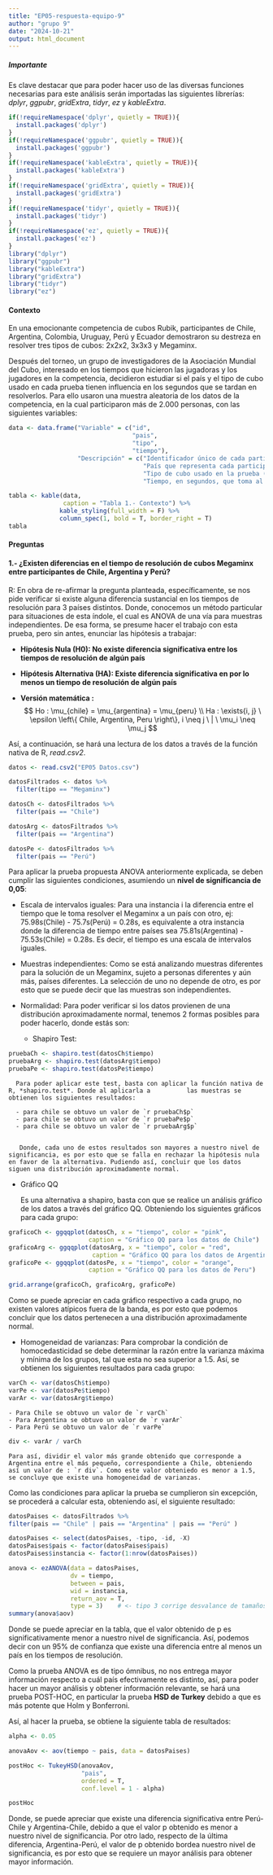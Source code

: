 ```yaml
---
title: "EP05-respuesta-equipo-9"
author: "grupo 9"
date: "2024-10-21"
output: html_document
---
```


##### *Importante*

Es clave destacar que para poder hacer uso de las diversas funciones necesarias para este análisis serán importadas las siguientes librerías: *dplyr*, *ggpubr*, *gridExtra*, *tidyr*, *ez* y *kableExtra*.

```r
if(!requireNamespace('dplyr', quietly = TRUE)){
  install.packages('dplyr')
}
if(!requireNamespace('ggpubr', quietly = TRUE)){
  install.packages('ggpubr')
}
if(!requireNamespace('kableExtra', quietly = TRUE)){
  install.packages('kableExtra')
}
if(!requireNamespace('gridExtra', quietly = TRUE)){
  install.packages('gridExtra')
}
if(!requireNamespace('tidyr', quietly = TRUE)){
  install.packages('tidyr')
}
if(!requireNamespace('ez', quietly = TRUE)){
  install.packages('ez')
}
library("dplyr")
library("ggpubr")
library("kableExtra")
library("gridExtra")
library("tidyr")
library("ez")
```

#### Contexto

En una emocionante competencia de cubos Rubik, participantes de Chile, Argentina, Colombia, Uruguay, Perú y Ecuador demostraron su destreza en resolver tres tipos de cubos: 2x2x2, 3x3x3 y Megaminx.

Después del torneo, un grupo de investigadores de la Asociación Mundial del Cubo, interesado en los tiempos que hicieron las jugadoras y los jugadores en la competencia, decidieron estudiar si el país y el tipo de cubo usado en cada prueba tienen influencia en los segundos que se tardan en resolverlos. Para ello usaron una muestra aleatoria de los datos de la competencia, en la cual participaron más de 2.000 personas, con las siguientes variables:

```r
data <- data.frame("Variable" = c("id", 
                                  "pais", 
                                  "tipo", 
                                  "tiempo"),
                   "Descripción" = c("Identificador único de cada participante.",
                                     "País que representa cada participante (Argentina, Chile, Colombia, Ecuador, Perú, Uruguay).",
                                     "Tipo de cubo usado en la prueba (2x2x2, 3x3x3, Megaminx).",
                                     "Tiempo, en segundos, que toma al participante en resolver el cubo de la prueba."))

tabla <- kable(data, 
               caption = "Tabla 1.- Contexto") %>%
              kable_styling(full_width = F) %>%
              column_spec(1, bold = T, border_right = T)
tabla
```

#### Preguntas

#### 1.- ¿Existen diferencias en el tiempo de resolución de cubos Megaminx entre participantes de Chile, Argentina y Perú?

R: En obra de re-afirmar la pregunta planteada, específicamente, se nos pide verificar si existe alguna diferencia sustancial en los tiempos de resolución para 3 países distintos. Donde, conocemos un método particular para situaciones de esta índole, el cual es ANOVA de una vía para muestras independientes. De esa forma, se presume hacer el trabajo con esta prueba, pero sin antes, enunciar las hipótesis a trabajar:

-   **Hipótesis Nula (H0): No existe diferencia significativa entre los tiempos de resolución de algún país**
-   **Hipótesis Alternativa (HA): Existe diferencia significativa en por lo menos un tiempo de resolución de algún país**

- **Versión matemática :**
$$
Ho : \mu_{chile} = \mu_{argentina} = \mu_{peru}
\\
Ha : \exists{i, j} \ \epsilon \left\{ Chile, Argentina, Peru \right\}, i \neq j \ | \ \mu_i \neq \mu_j
$$

Así, a continuación, se hará una lectura de los datos a través de la función nativa de R, *read.csv2*.

```r
datos <- read.csv2("EP05 Datos.csv")
```

```r
datosFiltrados <- datos %>% 
  filter(tipo == "Megaminx")

datosCh <- datosFiltrados %>%
  filter(pais == "Chile")

datosArg <- datosFiltrados %>%
  filter(pais == "Argentina")

datosPe <- datosFiltrados %>%
  filter(pais == "Perú")
```

Para aplicar la prueba propuesta ANOVA anteriormente explicada, se deben cumplir las siguientes condiciones, asumiendo un **nivel de significancia de 0,05**:

-   Escala de intervalos iguales: Para una instancia i la diferencia entre el tiempo que le toma resolver el Megaminx a un país con otro, ej: 75.98s(Chile) - 75.7s(Perú) = 0.28s, es equivalente a otra instancia donde la diferencia de tiempo entre países sea 75.81s(Argentina) - 75.53s(Chile) = 0.28s. Es decir, el tiempo es una escala de intervalos iguales.

-   Muestras independientes: Como se está analizando muestras diferentes para la solución de un Megaminx, sujeto a personas diferentes y aún más, países diferentes. La selección de uno no depende de otro, es por esto que se puede decir que las muestras son independientes.

-   Normalidad: Para poder verificar si los datos provienen de una distribución aproximadamente normal, tenemos 2 formas posibles para poder hacerlo, donde estás son:

    -   Shapiro Test:

```r
pruebaCh <- shapiro.test(datosCh$tiempo)
pruebaArg <- shapiro.test(datosArg$tiempo)
pruebaPe <- shapiro.test(datosPe$tiempo)
```

```         
  Para poder aplicar este test, basta con aplicar la función nativa de R, *shapiro.test*. Donde al aplicarla a          las muestras se obtienen los siguientes resultados: 

  - para chile se obtuvo un valor de `r pruebaCh$p` 
  - para chile se obtuvo un valor de `r pruebaPe$p` 
  - para chile se obtuvo un valor de `r pruebaArg$p` 
  
  
   Donde, cada uno de estos resultados son mayores a nuestro nivel de significancia, es por esto que se falla en rechazar la hipótesis nula en favor de la alternativa. Pudiendo así, concluir que los datos siguen una distribución aproximadamente normal.
```

-   Gráfico QQ

    Es una alternativa a shapiro, basta con que se realice un análisis gráfico de los datos a través del gráfico QQ. Obteniendo los siguientes gráficos para cada grupo:

```r

graficoCh <- ggqqplot(datosCh, x = "tiempo", color = "pink",
                      caption = "Gráfico QQ para los datos de Chile")
graficoArg <- ggqqplot(datosArg, x = "tiempo", color = "red",
                       caption = "Gráfico QQ para los datos de Argentina")
graficoPe <- ggqqplot(datosPe, x = "tiempo", color = "orange",
                      caption = "Gráfico QQ para los datos de Peru")

grid.arrange(graficoCh, graficoArg, graficoPe)
```

Como se puede apreciar en cada gráfico respectivo a cada grupo, no existen valores atípicos fuera de la banda, es por esto que podemos concluir que los datos pertenecen a una distribución aproximadamente normal.

-   Homogeneidad de varianzas: Para comprobar la condición de homocedasticidad se debe determinar la razón entre la varianza máxima y mínima de los grupos, tal que esta no sea superior a 1.5. Así, se obtienen los siguientes resultados para cada grupo:

```r
varCh <- var(datosCh$tiempo)
varPe <- var(datosPe$tiempo)
varAr <- var(datosArg$tiempo)
```

```         
- Para Chile se obtuvo un valor de `r varCh`
- Para Argentina se obtuvo un valor de `r varAr`
- Para Perú se obtuvo un valor de `r varPe`
```

```r
div <- varAr / varCh
```

```         
Para así, dividir el valor más grande obtenido que corresponde a Argentina entre el más pequeño, correspondiente a Chile, obteniendo así un valor de : `r div`. Como este valor obteniedo es menor a 1.5, se concluye que existe una homogeneidad de varianzas.
```

Como las condiciones para aplicar la prueba se cumplieron sin excepción, se procederá a calcular esta, obteniendo así, el siguiente resultado:

```r
datosPaises <- datosFiltrados %>%
filter(pais == "Chile" | pais == "Argentina" | pais == "Perú" )

datosPaises <- select(datosPaises, -tipo, -id, -X)
datosPaises$pais <- factor(datosPaises$pais)
datosPaises$instancia <- factor(1:nrow(datosPaises))

anova <- ezANOVA(data = datosPaises,
                 dv = tiempo,
                 between = pais,
                 wid = instancia,
                 return_aov = T,
                 type = 3)    # <- tipo 3 corrige desvalance de tamaños de grupos, lo que aplica a este caso
summary(anova$aov)
```

Donde se puede apreciar en la tabla, que el valor obtenido de p es significativamente menor a nuestro nivel de significancia. Así, podemos decir con un 95% de confianza que existe una diferencia entre al menos un país en los tiempos de resolución.

Como la prueba ANOVA es de tipo ómnibus, no nos entrega mayor información respecto a cuál país efectivamente es distinto, así, para poder hacer un mayor análisis y obtener información relevante, se hará una prueba POST-HOC, en particular la prueba **HSD de Turkey** debido a que es más potente que Holm y Bonferroni.

Así, al hacer la prueba, se obtiene la siguiente tabla de resultados:

```r
alpha <- 0.05

anovaAov <- aov(tiempo ~ pais, data = datosPaises)

postHoc <- TukeyHSD(anovaAov,
                    "pais",
                    ordered = T,
                    conf.level = 1 - alpha)

postHoc
```

Donde, se puede apreciar que existe una diferencia significativa entre Perú-Chile y Argentina-Chile, debido a que el valor p obtenido es menor a nuestro nivel de significancia. Por otro lado, respecto de la última diferencia, Argentina-Perú, el valor de p obtenido bordea nuestro nivel de significancia, es por esto que se requiere un mayor análisis para obtener mayor información.
